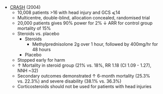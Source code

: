 * [CRASH](https://www.thelancet.com/journals/lancet/article/PIIS0140-6736(04)17188-2/fulltext) (2004)
	* 10,008 patients >16 with head injury and GCS ⩽14
	* Multicentre, double-blind, allocation concealed, randomised trial
	* 20,000 patients gives 90% power for 2% ↓ ARR for control group mortality of 15%
	* Steroids vs. placebo
		* Steroids
			* Methylprednisolone 2g over 1 hour, followed by 400mg/hr for 48 hours
		* Placebo
	* Stopped early for harm
	* ↑ Mortality in steroid group (21% vs. 18%, RR 1.18 (CI 1.09 - 1.27), NNH ~32)
	* Secondary outcomes demonstrated ↑ 6-month mortality (25.3% vs. 22.3%) and severe disability (38.1% vs. 36.3%)
	* Corticosteroids should not be used for patients with head injuries